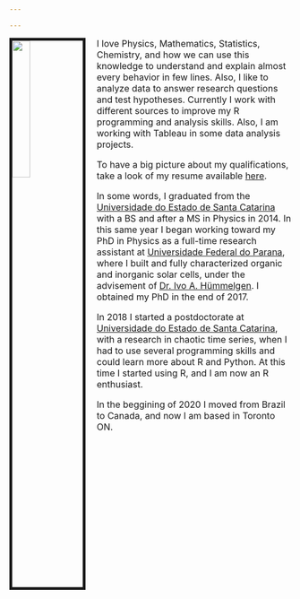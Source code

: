 ```yaml
---

---
```


<link rel="stylesheet" href="styles.css" type="text/css">

<img src="images/foto_AndersonH.jpg" style="width:25%; border:5px solid; margin-right: 20px" align="left">

 <font size="3"> I love Physics, Mathematics, Statistics, Chemistry, and how we can use this knowledge to understand and explain almost every behavior in few lines. Also, I like to analyze data to answer research questions and test hypotheses. Currently I work with different sources to improve my R programming and analysis skills. Also, I am working with Tableau in some data analysis projects.   

To have a big picture about my qualifications, take a look of my resume available [here](files/AndersonHoff_resume.pdf).  

In some words, I graduated from the [Universidade do Estado de Santa Catarina](https://www.udesc.br/cct/ppgf) with a BS and after a MS in Physics in 2014. In this same year I began working toward my PhD in Physics as a full-time research assistant at [Universidade Federal do Parana](http://fisica.ufpr.br/pagina_ppgf_english/), where I built and fully characterized organic and inorganic solar cells, under the advisement of [Dr. Ivo A. Hümmelgen](http://fisica.ufpr.br/pagina_ppgf_english/info_ivo.html). I obtained my PhD in the end of 2017.

In 2018 I started a postdoctorate at [Universidade do Estado de Santa Catarina](https://www.udesc.br/cct/ppgf), with a research in chaotic time series, when I had to use several programming skills and could learn more about R and Python. At this time I started using R, and I am now an R enthusiast.   

In the beggining of 2020 I moved from Brazil to Canada, and now I am based in Toronto ON. </font>  


